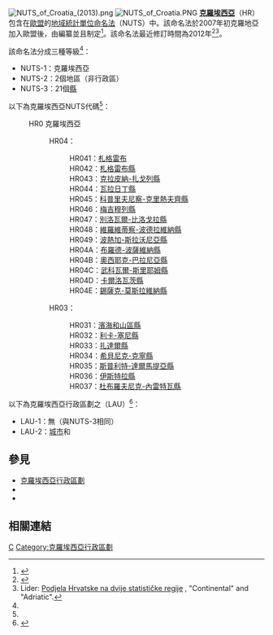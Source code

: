 {{NoteTA
|G1=地名
}}
[[File:NUTS_of_Croatia_(2013).png|thumb]]
[[File:NUTS_of_Croatia.PNG|thumb]]
'''[[克羅埃西亞|克羅埃西亞]]'''（HR）包含在[[歐盟|歐盟]]的[[地域統計單位命名法|地域統計單位命名法]]（NUTS）中。該命名法於2007年初克羅地亞加入歐盟後，由{{link-en|克羅埃西亞統計處|Croatian Bureau of Statistics}}編纂並且制定<ref>{{cite journal | url = http://narodne-novine.nn.hr/clanci/sluzbeni/2007_04_35_1120.html | language = hr | title = Nacionalna klasifikacija prostornih jedinica za statistiku (NKPJS) | author = Croatian Bureau of Statistics | journal = Narodne novine | issue = 35/07 | date = 2007-04-02 | accessdate = 2012-04-15 | archive-date = 2009-05-30 | archive-url = https://web.archive.org/web/20090530041333/http://narodne-novine.nn.hr/clanci/sluzbeni/2007_04_35_1120.html | dead-url = yes }}</ref>。該命名法最近修訂時間為2012年<ref name="HR-NUTS-2012">{{cite journal | url = http://narodne-novine.nn.hr/clanci/sluzbeni/2012_08_96_2161.html | language = hr | title = Nacionalna klasifikacija prostornih jedinica za statistiku 2012. (NKPJS 2012.) | author = Croatian Bureau of Statistics | journal = Narodne novine | issue = 96/2012 | date = 2012-08-22 | accessdate = 2012-09-10 | archive-date = 2015-06-22 | archive-url = https://web.archive.org/web/20150622124252/http://narodne-novine.nn.hr/clanci/sluzbeni/2012_08_96_2161.html | dead-url = yes }}</ref><ref>Lider: [http://liderpress.hr/fight-club/Podjela-Hrvatske-na-dvije-statisticke-regije/ Podjela Hrvatske na dvije statističke regije] {{Wayback|url=http://liderpress.hr/fight-club/Podjela-Hrvatske-na-dvije-statisticke-regije/ |date=20151208205143 }}, "Continental" and "Adriatic".</ref>。

該命名法分成三種等級<ref name="HR-NUTS-2012"/>：
* NUTS-1：克羅埃西亞
* NUTS-2：2個地區（非行政區）
* NUTS-3：21個[[克羅埃西亞行政區劃|縣]]

以下為克羅埃西亞NUTS代碼<ref name="HR-NUTS-2012"/>：
:HR0 克羅埃西亞
::HR04：{{link-en|克羅埃西亞大陸|Continental Croatia}}
:::HR041：[[札格雷布|札格雷布]]
:::HR042：[[札格雷布縣|札格雷布縣]]
:::HR043：[[克拉皮納-扎戈列縣|克拉皮納-扎戈列縣]]
:::HR044：[[瓦拉日丁縣|瓦拉日丁縣]]
:::HR045：[[科普里夫尼察-克里熱夫齊縣|科普里夫尼察-克里熱夫齊縣]]
:::HR046：[[梅吉穆列縣|梅吉穆列縣]]
:::HR047：[[別洛瓦爾-比洛戈拉縣|別洛瓦爾-比洛戈拉縣]]
:::HR048：[[維羅維蒂察-波德拉維納縣|維羅維蒂察-波德拉維納縣]]
:::HR049：[[波熱加-斯拉沃尼亞縣|波熱加-斯拉沃尼亞縣]]
:::HR04A：[[布羅德-波薩維納縣|布羅德-波薩維納縣]]
:::HR04B：[[奧西耶克-巴拉尼亞縣|奧西耶克-巴拉尼亞縣]]
:::HR04C：[[武科瓦爾-斯里耶姆縣|武科瓦爾-斯里耶姆縣]]
:::HR04D：[[卡爾洛瓦茨縣|卡爾洛瓦茨縣]]
:::HR04E：[[錫薩克-莫斯拉維納縣|錫薩克-莫斯拉維納縣]]
::HR03：{{link-en|克羅埃西亞亞得里亞海|Adriatic Croatia}}
:::HR031：[[濱海和山區縣|濱海和山區縣]]
:::HR032：[[利卡-塞尼縣|利卡-塞尼縣]]
:::HR033：[[扎達爾縣|扎達爾縣]]
:::HR034：[[希貝尼克-克寧縣|希貝尼克-克寧縣]]
:::HR035：[[斯普利特-達爾馬提亞縣|斯普利特-達爾馬提亞縣]]
:::HR036：[[伊斯特拉縣|伊斯特拉縣]]
:::HR037：[[杜布羅夫尼克-內雷特瓦縣|杜布羅夫尼克-內雷特瓦縣]]

以下為克羅埃西亞行政區劃之{{link-en|地方行政單位|Local administrative unit}}（LAU）<ref>{{Cite web |url=http://epp.eurostat.ec.europa.eu/portal/page/portal/nuts_nomenclature/correspondence_tables/national_structures_non_eu |title=Correspondence between the regional levels and the national administrative units |accessdate=2015-09-02 |archive-date=2012-09-23 |archive-url=https://web.archive.org/web/20120923160707/http://epp.eurostat.ec.europa.eu/portal/page/portal/nuts_nomenclature/correspondence_tables/national_structures_non_eu |dead-url=no }}</ref>：
* LAU-1：無（與NUTS-3相同）
* LAU-2：[[克羅埃西亞城市列表|城市]]和{{link-en|克羅埃西亞鄉鎮列表|Municipalities of Croatia|鄉鎮}}

==參見==
* [[克羅埃西亞行政區劃|克羅埃西亞行政區劃]]
* {{le|ISO 3166-2:HR|ISO 3166-2:HR}}
* {{le|FIPS區域代碼列表 (G-I)|List of FIPS region codes (G-I)#HR: Croatia|克羅埃西亞FIPS區域代碼列表}}

==相關連結==
{{Reflist}}

{{NUTS|state=collapsed}}

[[Category:地域統計單位命名法|C]]
[[Category:克羅埃西亞行政區劃|Category:克羅埃西亞行政區劃]]